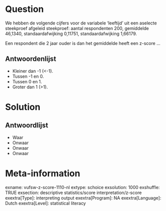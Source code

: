 Question
========
We hebben de volgende cijfers voor de variabele 'leeftijd' uit een aselecte steekproef afgeleid steekproef: aantal respondenten 200, gemiddelde 46,1340, standaardafwijking 0,11751, standaardafwijking 1,66179.  
  
Een respondent die 2 jaar ouder is dan het gemiddelde heeft een z-score ...

Antwoordenlijst
----------
* Kleiner dan -1 (&lt;-1).
* Tussen -1 en 0.
* Tussen 0 en 1.
* Groter dan 1 (&gt;1).

Solution
========

Antwoordlijst
----------
* Waar
* Onwaar
* Onwaar
* Onwaar

Meta-information
================
exname: vufsw-z-score-1110-nl
extype: schoice
exsolution: 1000
exshuffle: TRUE
exsection: descriptive statistics/score interpretation/z-score
exextra[Type]: interpreting output
exextra[Program]: NA
exextra[Language]: Dutch
exextra[Level]: statistical literacy

